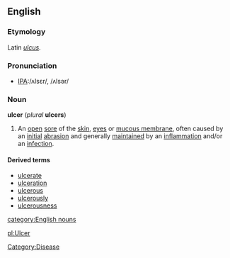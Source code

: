 ==English==

===Etymology===
Latin ''[[ulcus]]''.

===Pronunciation===
*[[w:International Phonetic Alphabet|IPA]]:/ʌlsɛr/, /ʌlsər/

===Noun===
{{wikipedia}}
'''ulcer''' (''plural'' '''ulcers''')

# An [[open]] [[sore]] of the [[skin]], [[eye]]s or [[mucous membrane]], often caused by an [[initial]] [[abrasion]] and generally [[maintained]] by an [[inflammation]] and/or an [[infection]].

====Derived terms====
*[[ulcerate]]
*[[ulceration]]
*[[ulcerous]]
*[[ulcerously]]
*[[ulcerousness]]

[[Category:Disease]]
[[category:English nouns]]

[[pl:Ulcer]]